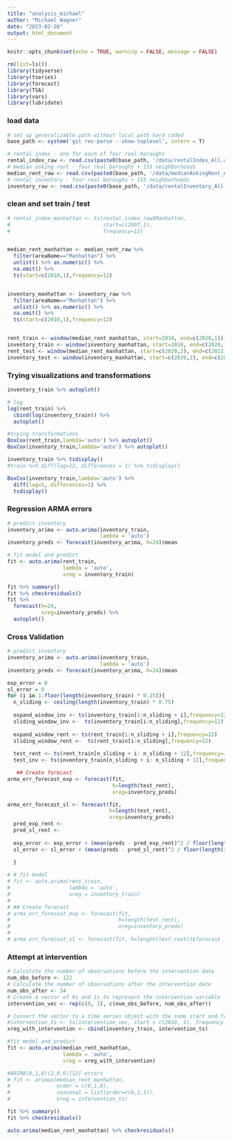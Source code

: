 ```yaml
---
title: "analysis_michael"
author: "Michael Wagner"
date: "2023-02-26"
output: html_document
---
```


```r
knitr::opts_chunk$set(echo = TRUE, warning = FALSE, message = FALSE)
```

```r
rm(list=ls())
library(tidyverse)
library(tseries)
library(forecast)
library(TSA)
library(vars)
library(lubridate)
```

### load data

```r
# set up generalizable path without local path hard coded
base_path <- system('git rev-parse --show-toplevel', intern = T)

# rental index - one for each of four real boroughs
rental_index_raw <- read.csv(paste0(base_path, '/data/rentalIndex_All.csv'))
# median asking rent - four real boroughs + 155 neighborhoods
median_rent_raw <- read.csv(paste0(base_path, '/data/medianAskingRent_All.csv'))
# rental inventory - four real boroughs + 155 neighborhoods
inventory_raw <- read.csv(paste0(base_path, '/data/rentalInventory_All.csv'))

```

### clean and set train / test
```r
# rental_index_manhattan <- ts(rental_index_raw$Manhattan,
#                              start=c(2007,1),
#                              frequency=12)


median_rent_manhattan <- median_rent_raw %>% 
  filter(areaName=="Manhattan") %>%
  unlist() %>% as.numeric() %>% 
  na.omit() %>% 
  ts(start=c(2010,1),frequency=12)


inventory_manhattan <- inventory_raw %>% 
  filter(areaName=="Manhattan") %>% 
  unlist() %>% as.numeric() %>% 
  na.omit() %>%
  ts(start=c(2010,1),frequency=12)


rent_train <- window(median_rent_manhattan, start=2010, end=c(2020,1))
inventory_train <- window(inventory_manhattan, start=2010, end=c(2020,1))
rent_test <- window(median_rent_manhattan, start=c(2020,2), end=c(2022,12))
inventory_test <- window(inventory_manhattan, start=c(2020,2), end=c(2022,12))
```

### Trying visualizations and transformations
```r
inventory_train %>% autoplot()

# log
log(rent_train) %>%
  cbind(log(inventory_train)) %>%
  autoplot()

#trying transformations
BoxCox(rent_train,lambda='auto') %>% autoplot()
BoxCox(inventory_train,lambda='auto') %>% autoplot()

inventory_train %>% tsdisplay()
#train %>% diff(lag=12, differences = 1) %>% tsdisplay()

BoxCox(inventory_train,lambda='auto') %>% 
  diff(lag=1, differences=1) %>% 
  tsdisplay()
```

### Regression ARMA errors
```r
# predict inventory
inventory_arima <- auto.arima(inventory_train, 
                              lambda = 'auto')
inventory_preds <- forecast(inventory_arima, h=24)$mean

# fit model and predict
fit <- auto.arima(rent_train,
                  lambda = 'auto',
                  xreg = inventory_train)

fit %>% summary()
fit %>% checkresiduals()
fit %>% 
  forecast(h=24,
           xreg=inventory_preds) %>% 
  autoplot()
```

### Cross Validation
```r
# predict inventory
inventory_arima <- auto.arima(inventory_train, 
                              lambda = 'auto')
inventory_preds <- forecast(inventory_arima, h=24)$mean
```

```r
exp_error = 0
sl_error = 0
for (i in 1:floor(length(inventory_train) * 0.25)){
  n_sliding <- ceiling(length(inventory_train) * 0.75)
  
  expand_window_inv <- ts(inventory_train[1:n_sliding + i],frequency=12)
  sliding_window_inv <-  ts(inventory_train[i:n_sliding],frequency=12)
  
  expand_window_rent <- ts(rent_train[1:n_sliding + i],frequency=12)
  sliding_window_rent <-  ts(rent_train[i:n_sliding],frequency=12)
  
  test_rent <- ts(rent_train[n_sliding + i: n_sliding + 12],frequency=12)
  test_inv <- ts(inventory_train[n_sliding + i: n_sliding + 12],frequency=12)

   ## Create forecast
arma_err_forecast_exp <- forecast(fit,
                                  h=length(test_rent), 
                                  xreg=inventory_preds)

arma_err_forecast_sl <- forecast(fit,
                                 h=length(test_rent),
                                 xreg=inventory_preds)
  pred_exp_rent <- 
  pred_sl_rent <-
  
  exp_error <- exp_error + (mean(preds - pred_exp_rent)^2 / floor(length(inventory_train) * 0.25))
  sl_error <- sl_error + (mean(preds - pred_sl_rent)^2 / floor(length(inventory_train) * 0.25))
  
  }

# # fit model 
# fit <- auto.arima(rent_train,
#                   lambda = 'auto',
#                   xreg = inventory_train)
# 
# ## Create forecast
# arma_err_forecast_exp <- forecast(fit,
#                                   h=length(test_rent), 
#                                   xreg=inventory_preds)
# 
# arma_err_forecast_sl <- forecast(fit, h=length(test_rent))$forecast
```

### Attempt at intervention

```r
# Calculate the number of observations before the intervention date
num_obs_before <- 122
# Calculate the number of observations after the intervention date
num_obs_after <- 34
# Create a vector of 0s and 1s to represent the intervention variable
intervention_vec <- rep(c(0, 1), c(num_obs_before, num_obs_after))

# Convert the vector to a time series object with the same start and frequency as the AirPassengers data
#intervention_ts <- ts(intervention_vec, start = c(2010, 1), frequency = 12)
xreg_with_intervention <- cbind(inventory_train, intervention_ts)

#fit model and predict
fit <- auto.arima(median_rent_manhattan,
                  lambda = 'auto',
                  xreg = xreg_with_intervention)

#ARIMA(0,1,0)(2,0,0)[12] errors 
# fit <- arimax(median_rent_manhattan, 
#               order = c(0,1,0),
#               seasonal = list(order=c(0,1,1)),
#               xreg = intervention_ts)

fit %>% summary()
fit %>% checkresiduals()

auto.arima(median_rent_manhattan) %>% checkresiduals()
```


